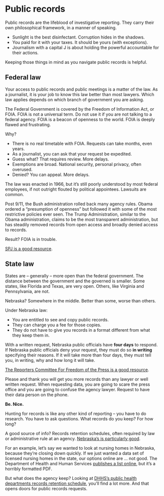 # Public records

Public records are the lifeblood of investigative reporting. They carry their own philosophical framework, in a manner of speaking.

* Sunlight is the best disinfectant. Corruption hides in the shadows.
* You paid for it with your taxes. It should be yours (with exceptions).
* Journalism with a capital J is about holding the powerful accountable for their actions.

Keeping those things in mind as you navigate public records is helpful.

## Federal law

Your access to public records and public meetings is a matter of the law. As a journalist, it is your job to know this law better than most lawyers. Which law applies depends on which branch of government you are asking.

The Federal Government is covered by the Freedom of Information Act, or FOIA. FOIA is not a universal term. Do not use it if you are not talking to a federal agency. FOIA is a beacon of openness to the world. FOIA is deeply flawed and frustrating.

Why? 

* There is no real timetable with FOIA. Requests can take months, even years.
* As a journalist, you can ask that your request be expedited. 
* Guess what? That requires review. More delays.
* Exemptions are broad. National security, personal privacy, often overused.
* Denied? You can appeal. More delays.

The law was enacted in 1966, but it’s still poorly understood by most federal employees, if not outright flouted by political appointees. Lawsuits are common. 

Post 9/11, the Bush administration rolled back many agency rules. Obama ordered a "presumption of openness" but followed it with some of the most restrictive policies ever seen. The Trump Administration, similar to the Obama administration, claims to be the most transparent administration, but has steadily removed records from open access and broadly denied access to records. 

Result? FOIA is in trouble.

[SPJ is a good resource](https://www.spj.org/foi-guide-pros.asp). 

## State law

States are -- generally -- more open than the federal government. The distance between the government and the governed is smaller. Some states, like Florida and Texas, are very open. Others, like Virginia and Pennsylvania, are not.

Nebraska? Somewhere in the middle. Better than some, worse than others.

Under Nebraska law: 

* You are entitled to see and copy public records.
* They can charge you a fee for those copies.
* They do not have to give you records in a format different from what they keep them in.

With a written request, Nebraska public officials have **four days** to respond. If Nebraska public officials deny your request, they must do so **in writing** specifying their reasons. If it will take more than four days, they must tell you, in writing, why and how long it will take.

[The Reporters Committee For Freedom of the Press is a good resource](https://www.rcfp.org/open-government-guide/nebraska/).

Please and thank you will get you more records than any lawyer or well written request. When requesting data, you are going to scare the press office and you are going to confuse the agency lawyer. Request to have their data person on the phone.

**Be. Nice.**

Hunting for records is like any other kind of reporting -- you have to do research. You have to ask questions. What records do you keep? For how long?

A good source of info? Records retention schedules, often required by law or administrative rule at an agency. [Nebraska's is particularly good](http://www.sos.ne.gov/records-management/retention_schedules.html). 

For an example, let's say we wanted to look at nursing homes in Nebraska, because they're closing down quickly. If we just wanted a data set of licensed nursing homes in the state, our options online are ... not good. The Department of Health and Human Services [publishes a list online](http://dhhs.ne.gov/licensure/Documents/LTCRoster.pdf), but it's a horribly formatted PDF. 

But what does the agency keep? Looking at [DHHS's public health departments records retention schedule](https://sos.nebraska.gov/sites/sos.nebraska.gov/files/doc/records-management/state-government/Health-and-Human-Services/150-6-dhhs-licensure-unit-website-5-12-2014.pdf), you'll find a lot more. And that opens doors for public records requests.
